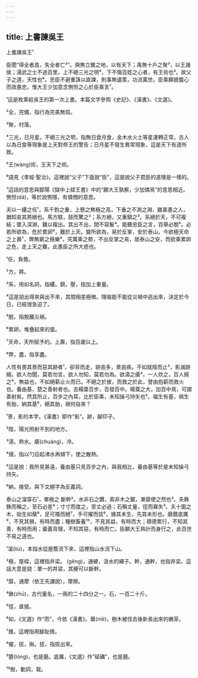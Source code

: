 ```yaml
---
---
---
```

title: 上書諫吳王
---




上書諫吳王¹

臣聞“得全者昌，失全者亡²”。舜無立錐之地，以有天下；禹無十戶之聚³，以王諸侯；湯武之士不過百里，上不絕三光之明⁴，下不傷百姓之心者，有王術也⁵。故父子之道，天性也⁶。忠臣不避重誅以直諫，則事無遺策，功流萬世。臣乘願披腹心而效愚忠，惟大王少加意念惻怛之心於臣乘言⁷。

¹這是枚乘給吳王的第一次上書。本篇文字參照《史記》、《漢書》、《文選》。

²全，完備，指行為完美無瑕。

³聚，村落。

⁴三光，日月星。不絕三光之明，指無日食月食，金木水火土等星運轉正常。古人以為日食等現象是上天對帝王的警告；日月星不發生異常現象，這是天下有道所致。

⁵王(wàng)術，王天下之術。

⁶語見《孝經·聖治》。這裡說“父子”下面說“臣”，這是說父子君臣的道理是一樣的。

⁷這話的意思與鄒陽《獄中上樑王書》中的“願大王孰察，少加憐焉”的意思相近。惻怛(dá)，等於說惻隱，有憐憫的意思。

夫以一縷之任¹，系千鈞之重，上懸之無極之高，下垂之不測之淵，雖甚愚之人，猶知哀其將絕也。馬方駭，鼓而驚之²；系方絕，又重鎮之³。系絕於天，不可複結；墜入深淵，難以複出。其出不出，間不容髮⁴。能聽忠臣之言，百舉必脫⁵。必若所欲為，危於累卵⁶，難於上天。變所欲為，易於反掌，安於泰山。今欲極天命之上壽⁷，弊無窮之極樂⁸，究萬乘之勢，不出反掌之易，居泰山之安，而欲乘累卵之危，走上天之難，此愚臣之所大惑也。

¹任，負擔。

²方，將。

³系，用如名詞，指縷。鎮，壓，指加上重量。

⁴這是說出得來與出不來，其間相差極微。隱喻能不能從災禍中逃出來，決定於今日，已經很急迫了。

⁵脫，指脫離災禍。

⁶累卵，堆疊起來的蛋。

⁷天命，天所賦予的。上壽，指百歲以上。

⁸弊，盡，指享盡。

人性有畏其景而惡其跡者¹，卻背而走，跡逾多，景逾疾。不如就陰而止²，影滅跡絕。欲人勿聞，莫若勿言。欲人勿知，莫若勿為。欲湯之瘡³，一人炊之，百人揚之⁴，無益也，不如絕薪止火而已。不絕之於彼，而救之於此，譬由抱薪而救火也。養由基，楚之善射者也。去楊葉百步，百發百中。楊葉之大，加百中焉，可謂善射矣。然其所止，百步之內耳，比於臣乘，未知操弓持矢也⁵。福生有基，禍生有胎，納其基⁶，絕其胎，禍何自來？

¹景，影的本字。《漢書》即作“影”。跡，腳印子。

²陰，陽光照射不到的地方。

³湯，熱水。瘡(chuàng)，冷。

⁴揚，指以勺舀起沸水再傾下，使之散熱。

⁵這是說：我所見甚遠，養由基只見百步之內，與我相比，養由基等於是未知操弓持矢。

⁶納，接受。與下文絕字為反義詞。

泰山之溜穿石¹，單極之 斷幹²。水非石之鑽，索非木之鋸，漸靡使之然也³。夫銖銖而稱之，至石必差⁴；寸寸而度之，至丈必過；石稱丈量，徑而寡失⁵。夫十圍之木，始生如蘖⁶，足可搔而絕⁷，手可擢而拔⁸，據其未生，先其未形也。磨礱底厲⁹，不見其損，有時而盡；種樹畜養¹⁰，不見其益，有時而大；積德累行，不知其善，有時而用；棄義背理，不知其惡，有時而亡。臣願大王熟計而身行之，此百世不易之道也。

¹溜(liù)，本指水從屋簷流下來，這裡指山水流下山。

²極，屋樑，這裡指井梁。 (gěng)，通綆，汲水的繩子。幹，通幹，也指井梁。這話大意是說：單一的井梁，其綆可以斷幹。

³靡，通摩（依王先謙說），摩擦。

⁴銖(zhū)，古代量名，一兩的二十四分之一。石，一百二十斤。

⁵徑，直接。

⁶如，《文選》作“而”，今依《漢書》。蘖(niè)，樹木被伐去後新長出來的嫩芽。

⁷搔，這裡指用腳趾撓。

⁸擢，拔，揪。拔，指拔出來。

⁹礱(lóng)，也是磨。底厲，《文選》作“砥礪”，也是磨。

¹⁰樹，動詞，栽。